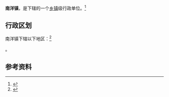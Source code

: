 {{中国乡级行政区|35/08/81/202/000}}

'''南洋镇'''，是{{PRC admin/fullname|35/08/81/202/000|3}}下辖的一个[[乡镇|乡镇]]级行政单位。<ref>{{PRC admin/ref sgc|{{PRC admin/parent|35/08/81/202/000}}}}</ref>

== 行政区划 ==

南洋镇下辖以下地区：<ref>{{PRC admin/ref sgc|35/08/81/202/000}}</ref>

{{PRC admin/children|35/08/81/202/000}}。

== 参考资料 ==

{{reflist}}

{{行政区划小作品}}
{{PRC admin/navcat|35/08/81/202/000}}